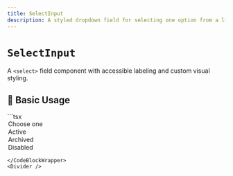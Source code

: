 ```yaml
---
title: SelectInput
description: A styled dropdown field for selecting one option from a list.
---
```



# `SelectInput`

A `<select>` field component with accessible labeling and custom visual styling.

<Divider />

## 🚀 Basic Usage

<CodeBlockWrapper language="tsx">
  ```tsx
  <SelectInput label="Status" name="status">
    <option value="">Choose one</option>
    <option value="active">Active</option>
    <option value="archived">Archived</option>
    <option value="disabled">Disabled</option>
  </SelectInput>

```
</CodeBlockWrapper>
<Divider />
```
